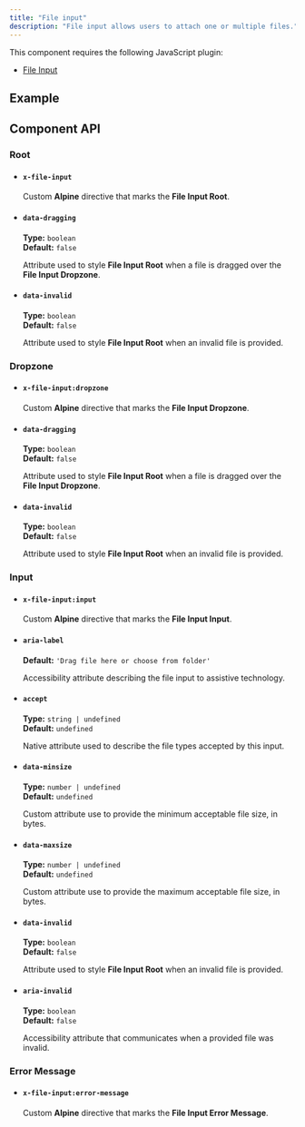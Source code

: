 ```yaml
---
title: "File input"
description: "File input allows users to attach one or multiple files."
---
```


This component requires the following JavaScript plugin:
  - [File Input](/javascript#file-input)

## Example

<ComponentPreview title="File Input" component="file-input" variant="file-input" />

## Component API

### Root

<ContentList>

  - #### `x-file-input`
    
    Custom **Alpine** directive that marks the **File Input Root**.

  - #### `data-dragging`

     **Type:** `boolean`<br/>**Default:** `false`
    
    Attribute used to style **File Input Root** when a file is dragged over the **File Input Dropzone**.

  - #### `data-invalid`

    **Type:** `boolean`<br/>**Default:** `false`
    
    Attribute used to style **File Input Root** when an invalid file is provided.

</ContentList>

### Dropzone

<ContentList>

  - #### `x-file-input:dropzone`
    
    Custom **Alpine** directive that marks the **File Input Dropzone**.

  - #### `data-dragging`

     **Type:** `boolean`<br/>**Default:** `false`
    
    Attribute used to style **File Input Root** when a file is dragged over the **File Input Dropzone**.

  - #### `data-invalid`

    **Type:** `boolean`<br/>**Default:** `false`
    
    Attribute used to style **File Input Root** when an invalid file is provided.
    
</ContentList>

### Input

<ContentList>

  - #### `x-file-input:input`
    
    Custom **Alpine** directive that marks the **File Input Input**.

  - #### `aria-label`

    **Default:** `'Drag file here or choose from folder'`
    
    Accessibility attribute describing the file input to assistive technology.

  - #### `accept`

    **Type:** `string | undefined`<br/>**Default:** `undefined`
    
    Native attribute used to describe the file types accepted by this input.

  - #### `data-minsize`

    **Type:** `number | undefined`<br/>**Default:** `undefined`
    
    Custom attribute use to provide the minimum acceptable file size, in bytes.

  - #### `data-maxsize`

    **Type:** `number | undefined`<br/>**Default:** `undefined`
    
    Custom attribute use to provide the maximum acceptable file size, in bytes.

  - #### `data-invalid`

    **Type:** `boolean`<br/>**Default:** `false`
    
    Attribute used to style **File Input Root** when an invalid file is provided.
    
  - #### `aria-invalid`

    **Type:** `boolean`<br/>**Default:** `false`
    
    Accessibility attribute that communicates when a provided file was invalid.
    
</ContentList>

### Error Message

<ContentList>

  - #### `x-file-input:error-message`
    
    Custom **Alpine** directive that marks the **File Input Error Message**.
    
</ContentList>
